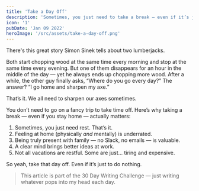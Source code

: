 ```yaml
---
title: 'Take a Day Off'
description: 'Sometimes, you just need to take a break — even if it’s just doing nothing. Sharpen your axe, rest, and return with a clearer mind and better ideas.'
icon: '1'
pubDate: 'Jan 09 2022'
heroImage: '/src/assets/take-a-day-off.png'
---
```


There's this great story Simon Sinek tells about two lumberjacks.

Both start chopping wood at the same time every morning and stop at the same time every evening. But one of them disappears for an hour in the middle of the day — yet he always ends up chopping more wood. After a while, the other guy finally asks, “Where do you go every day?” The answer? “I go home and sharpen my axe.”

That’s it. We all need to sharpen our axes sometimes.

You don’t need to go on a fancy trip to take time off. Here’s why taking a break — even if you stay home — actually matters:

1. Sometimes, you just need rest. That’s it.
2. Feeling at home (physically *and* mentally) is underrated.
3. Being truly present with family — no Slack, no emails — is valuable.
4. A clear mind brings better ideas at work.
5. Not all vacations are restful. Some are just... tiring and expensive.

So yeah, take that day off. Even if it’s just to do nothing.

> This article is part of the 30 Day Writing Challenge — just writing whatever pops into my head each day.
